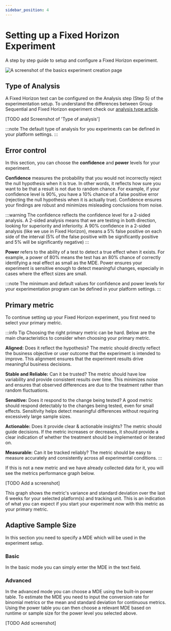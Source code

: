 ```yaml
---
sidebar_position: 4
---
```



# Setting up a Fixed Horizon Experiment

A step by step guide to setup and configure a Fixed Horizon experiment.

<Image img="basics.png" alt="A screenshot of the basics experiment creation page" />

## Type of Analysis

A Fixed Horizon test can be configured on the Analysis step (Step 5) of the experimentation setup.
To understand the differences between Group Sequential and Fixed Horizon experiment check our [analysis type article](/docs/web-console-docs/type-of-analysis).

[TODO add Screenshot of 'Type of analysis']

:::note
The default type of analysis for you experiments can be defined in your platform settings.
:::

## Error control

In this section, you can choose the **confidence** and **power** levels for your experiment. 

**Confidence** measures the probability that you would not incorrectly reject the null hypothesis when it is true. 
In other words, it reflects how sure you want to be that a result is not due to random chance.
For example, if your confidence level is 90%, you have a 10% chance of a false positive error (rejecting the null hypothesis when it is actually true).
Confidence ensures your findings are robust and minimizes misleading conclusions from noise.

:::warning
The confidence reflects the confidence level for a 2-sided analysis. A 2-sided analysis means that we are testing in both direction, looking for superiority and inferiority.
A 90% confidence in a 2-sided analysis (like we use in Fixed Horizon), means a 5% false positive on each side of the interval (5% of the false positive with be significantly positive and 5% will be significantly negative)
:::

**Power** refers to the ability of a test to detect a true effect when it exists. 
For example, a power of 80% means the test has an 80% chance of correctly identifying a real effect as small as the MDE.
Power ensures your experiment is sensitive enough to detect meaningful changes, especially in cases where the effect sizes are small.

:::note
The minimum and default values for confidence and power levels for your experimentation program can be defined in your platform settings.
:::

## Primary metric

To continue setting up your Fixed Horizon experiment, you first need to select your primary metric. 

:::info Tip
Choosing the right primary metric can be hard. Below are the main characteristics to consider when choosing your primary metric.

**Aligned:**
Does it reflect the hypothesis? 
The metric should directly reflect the business objective or user outcome that the experiment is intended to improve. 
This alignment ensures that the experiment results drive meaningful business decisions.

**Stable and Reliable:** 
Can it be trusted? The metric should have low variability and provide consistent results over time. 
This minimizes noise and ensures that observed differences are due to the treatment rather than random fluctuations.

**Sensitive:**
Does it respond to the change being tested? A good metric should respond detectably to the changes being tested, even for small effects. 
Sensitivity helps detect meaningful differences without requiring excessively large sample sizes.

**Actionable:** 
Does it provide clear & actionable insights? The metric should guide decisions. 
If the metric increases or decreases, it should provide a clear indication of whether the treatment should be implemented or iterated on.

**Measurable:**
Can it be tracked reliably? The metric should be easy to measure accurately and consistently across all experimental conditions.
:::

If this is not a new metric and we have already collected data for it, you will see the metrics performance graph below.

[TODO Add a screenshot]

This graph shows the metric's variance and standard deviation over the last 6 weeks for your selected platform(s) and tracking unit. 
This is an indication of what you can expect if you start your experiment now with this metric as your primary metric.


## Adaptive Sample Size

In this section you need to specify a MDE which will be used in the experiment setup.

### Basic

In the basic mode you can simply enter the MDE in the text field.

### Advanced

In the advanced mode you can choose a MDE using the built-in power table.
To estimate the MDE you need to input the conversion rate for binomial metrics or the mean and standard deviation for continuous metrics.
Using the power table you can then choose a relevant MDE based on runtime or sample size for the power level you selected above.

[TODO Add screenshot]

